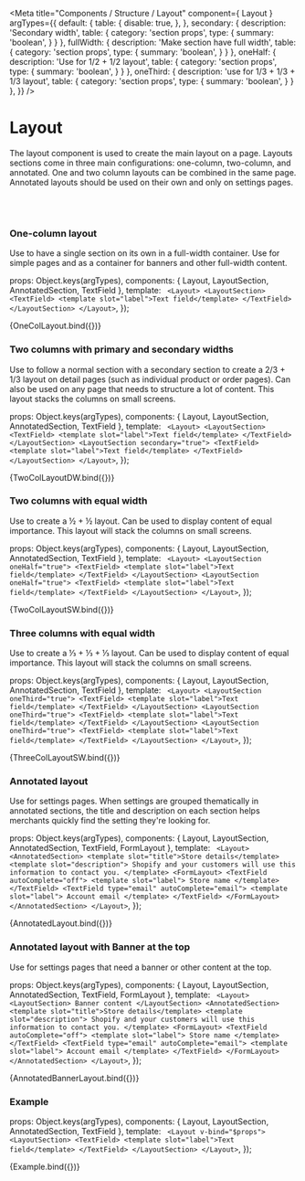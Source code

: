 

<Meta
  title="Components / Structure / Layout"
  component={ Layout }
  argTypes={{
    default: {
      table: {
        disable: true,
      },
    },
    secondary: {
      description: 'Secondary width',
      table: {
        category: 'section props',
        type: {
          summary: 'boolean',
        }
      }
    },
    fullWidth: {
      description: 'Make section have full width',
      table: {
        category: 'section props',
        type: {
          summary: 'boolean',
        }
      }
    },
    oneHalf: {
      description: 'Use for 1/2 + 1/2 layout',
      table: {
        category: 'section props',
        type: {
          summary: 'boolean',
        }
      }
    },
    oneThird: {
      description: 'use for 1/3 + 1/3 + 1/3 layout',
      table: {
        category: 'section props',
        type: {
          summary: 'boolean',
        }
      }
    },
  }}
/>

# Layout

The layout component is used to create the main layout on a page.
Layouts sections come in three main configurations: one-column, two-column, and annotated.
One and two column layouts can be combined in the same page.
Annotated layouts should be used on their own and only on settings pages.

<br/><br/>

### One-column layout

Use to have a single section on its own in a full-width container.
Use for simple pages and as a container for banners and other full-width content.

  props: Object.keys(argTypes),
  components: { Layout, LayoutSection, AnnotatedSection, TextField },
  template: `
  <Layout>
    <LayoutSection>
      <TextField>
        <template slot="label">Text field</template>
      </TextField>
    </LayoutSection>
  </Layout>`,
});

<Canvas>
  <Story name="One column layout">
    {OneColLayout.bind({})}
  </Story>
</Canvas>

### Two columns with primary and secondary widths

Use to follow a normal section with a secondary section to create a 2/3 + 1/3 layout on detail pages (such as individual product or order pages).
Can also be used on any page that needs to structure a lot of content. This layout stacks the columns on small screens.

  props: Object.keys(argTypes),
  components: { Layout, LayoutSection, AnnotatedSection, TextField },
  template: `
  <Layout>
    <LayoutSection>
      <TextField>
        <template slot="label">Text field</template>
      </TextField>
    </LayoutSection>
    <LayoutSection secondary="true">
      <TextField>
        <template slot="label">Text field</template>
      </TextField>
    </LayoutSection>
  </Layout>`,
});


<Canvas>
  <Story name="Two columns (different width)">
    {TwoColLayoutDW.bind({})}
  </Story>
</Canvas>

### Two columns with equal width

Use to create a ½ + ½ layout. Can be used to display content of equal importance.
This layout will stack the columns on small screens.

  props: Object.keys(argTypes),
  components: { Layout, LayoutSection, AnnotatedSection, TextField },
  template: `
  <Layout>
    <LayoutSection oneHalf="true">
      <TextField>
        <template slot="label">Text field</template>
      </TextField>
    </LayoutSection>
    <LayoutSection oneHalf="true">
      <TextField>
        <template slot="label">Text field</template>
      </TextField>
    </LayoutSection>
  </Layout>`,
});


<Canvas>
  <Story name="Two columns (same width)">
    {TwoColLayoutSW.bind({})}
  </Story>
</Canvas>

### Three columns with equal width

Use to create a ⅓ + ⅓ + ⅓ layout. Can be used to display content of equal importance.
This layout will stack the columns on small screens.

  props: Object.keys(argTypes),
  components: { Layout, LayoutSection, AnnotatedSection, TextField },
  template: `
  <Layout>
    <LayoutSection oneThird="true">
      <TextField>
        <template slot="label">Text field</template>
      </TextField>
    </LayoutSection>
    <LayoutSection oneThird="true">
      <TextField>
        <template slot="label">Text field</template>
      </TextField>
    </LayoutSection>
    <LayoutSection oneThird="true">
      <TextField>
        <template slot="label">Text field</template>
      </TextField>
    </LayoutSection>
  </Layout>`,
});


<Canvas>
  <Story name="Three columns (same width)">
    {ThreeColLayoutSW.bind({})}
  </Story>
</Canvas>

### Annotated layout

Use for settings pages. When settings are grouped thematically in annotated sections,
the title and description on each section helps merchants quickly find the setting they're looking for.

  props: Object.keys(argTypes),
  components: { Layout, LayoutSection, AnnotatedSection, TextField, FormLayout },
  template: `
  <Layout>
    <AnnotatedSection>
      <template slot="title">Store details</template>
      <template slot="description">
        Shopify and your customers will use this information to contact you.
      </template>
      <FormLayout>
        <TextField autoComplete="off">
          <template slot="label">
            Store name
          </template>
        </TextField>
        <TextField type="email" autoComplete="email">
          <template slot="label">
            Account email
          </template>
        </TextField>
      </FormLayout>
    </AnnotatedSection>
  </Layout>`,
});


<Canvas>
  <Story name="Annotated layout">
    {AnnotatedLayout.bind({})}
  </Story>
</Canvas>

### Annotated layout with Banner at the top

Use for settings pages that need a banner or other content at the top.

  props: Object.keys(argTypes),
  components: { Layout, LayoutSection, AnnotatedSection, TextField, FormLayout },
  template: `
  <Layout>
    <LayoutSection>
      Banner content
    </LayoutSection>
    <AnnotatedSection>
      <template slot="title">Store details</template>
      <template slot="description">
        Shopify and your customers will use this information to contact you.
      </template>
      <FormLayout>
        <TextField autoComplete="off">
          <template slot="label">
            Store name
          </template>
        </TextField>
        <TextField type="email" autoComplete="email">
          <template slot="label">
            Account email
          </template>
        </TextField>
      </FormLayout>
    </AnnotatedSection>
  </Layout>`,
});


<Canvas>
  <Story name="Annotated layout (with Banner)">
    {AnnotatedBannerLayout.bind({})}
  </Story>
</Canvas>

### Example

  props: Object.keys(argTypes),
  components: { Layout, LayoutSection, AnnotatedSection, TextField },
  template: `
  <Layout v-bind="$props">
    <LayoutSection>
      <TextField>
        <template slot="label">Text field</template>
      </TextField>
    </LayoutSection>
  </Layout>`,
});


<Canvas>
  <Story name="Example" height="100px">
    {Example.bind({})}
  </Story>
</Canvas>

<ArgsTable story="Example"/>
